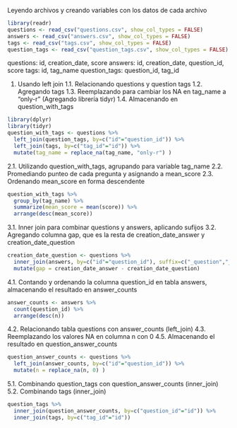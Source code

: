 Leyendo archivos y creando variables con los datos de cada archivo
```{r}
library(readr)
questions <- read_csv("questions.csv", show_col_types = FALSE)
answers <- read_csv("answers.csv", show_col_types = FALSE)
tags <- read_csv("tags.csv", show_col_types = FALSE)
question_tags <- read_csv("question_tags.csv", show_col_types = FALSE)
```
questions: id, creation_date, score
answers: id, creation_date, question_id, score
tags: id, tag_name
question_tags: question_id, tag_id

1. Usando left join
1.1. Relacionando questions y question tags
1.2. Agregando tags
1.3. Reemplazando para cambiar los NA en tag_name a "only-r" (Agregando librería tidyr)
1.4. Almacenando en question_with_tags
```{r}
library(dplyr)
library(tidyr)
question_with_tags <- questions %>%
  left_join(question_tags, by=c("id"="question_id")) %>%
  left_join(tags, by=c("tag_id"="id")) %>%
  mutate(tag_name = replace_na(tag_name, "only-r") )
```

2.1. Utilizando question_with_tags, agrupando para variable tag_name
2.2. Promediando punteo de cada pregunta y asignando a mean_score
2.3. Ordenando mean_score en forma descendente
```{r}
question_with_tags %>%
  group_by(tag_name) %>%
  summarize(mean_score = mean(score)) %>%
  arrange(desc(mean_score))
```

3.1. Inner join para combinar questions y answers, aplicando sufijos
3.2. Agregando columna gap, que es la resta de creation_date_answer y creation_date_question
```{r}
creation_date_question <- questions %>%
  inner_join(answers, by=c("id"="question_id"), suffix=c("_question","_answer")) %>%
  mutate(gap = creation_date_answer - creation_date_question)
```

4.1. Contando y ordenando la columna question_id en tabla answers, almacenando el resultado en answer_counts
```{r}
answer_counts <- answers %>%
  count(question_id) %>%
  arrange(desc(n))
```
4.2. Relacionando tabla questions con answer_counts (left_join)
4.3. Reemplazando los valores NA en columna n con 0
4.5. Almacenando el resultado en question_answer_counts
```{r}
question_answer_counts <- questions %>%
  left_join(answer_counts, by=c("id"="question_id")) %>%
  mutate(n = replace_na(n, 0) )
```

5.1. Combinando question_tags con question_answer_counts (inner_join)
5.2. Combinando tags (inner_join)
```{r}
question_tags %>%
  inner_join(question_answer_counts, by=c("question_id"="id")) %>%
  inner_join(tags, by=c("tag_id"="id"))
```